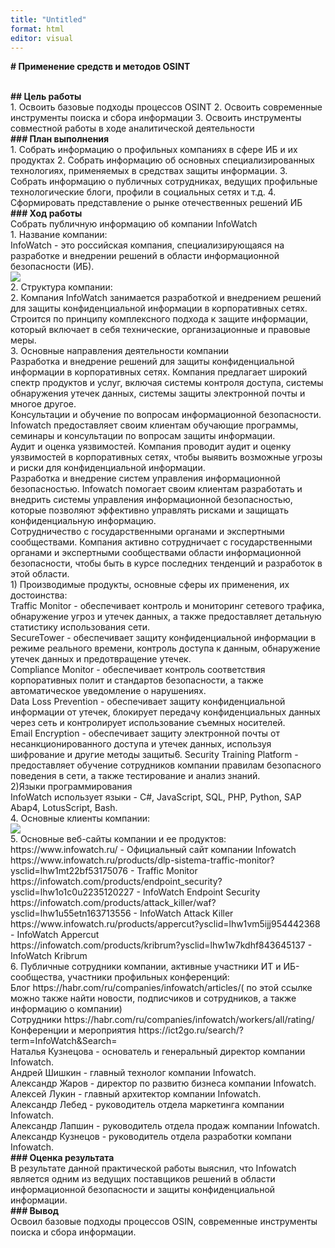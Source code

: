 ---
title: "Untitled"
format: html
editor: visual
---

**\# Применение средств и методов OSINT**

\
**\## Цель работы**\
1. Освоить базовые подходы процессов OSINT
2. Освоить современные инструменты поиска и сбора информации
3. Освоить инструменты совместной работы в ходе аналитической деятельности\
**\### План выполнения**\
1. Собрать информацию о профильных компаниях в сфере ИБ и их продуктах
2. Собрать информацию об основных специализированных технологиях, применяемых в средствах защиты информации.
3. Собрать информацию о публичных сотрудниках, ведущих профильные технологические блоги, профили в социальных сетях и т.д.
4. Сформировать представление о рынке отечественных решений ИБ\
**\### Ход работы**\
Собрать публичную информацию об компании InfoWatch\
1. Название компании:\
InfoWatch - это российская компания, специализирующаяся на разработке и внедрении решений в области информационной безопасности (ИБ).\
![](skrin/1.png)\
2. Структура компании:\
2. Компания InfoWatch занимается разработкой и внедрением решений для защиты конфиденциальной информации в корпоративных сетях. Строится по принципу комплексного подхода к защите информации, который включает в себя технические, организационные и правовые меры.\
3. Основные направления деятельности компании\
Разработка и внедрение решений для защиты конфиденциальной информации в корпоративных сетях. Компания предлагает широкий спектр продуктов и услуг, включая системы контроля доступа, системы обнаружения утечек данных, системы защиты электронной почты и многое другое.\
Консультации и обучение по вопросам информационной безопасности. Infowatch предоставляет своим клиентам обучающие программы, семинары и консультации по вопросам защиты информации.\
Аудит и оценка уязвимостей. Компания проводит аудит и оценку уязвимостей в корпоративных сетях, чтобы выявить возможные угрозы и риски для конфиденциальной информации.\
Разработка и внедрение систем управления информационной безопасностью. Infowatch помогает своим клиентам разработать и внедрить системы управления информационной безопасностью, которые позволяют эффективно управлять рисками и защищать конфиденциальную информацию.\
Сотрудничество с государственными органами и экспертными сообществами. Компания активно сотрудничает с государственными органами и экспертными сообществами области информационной безопасности, чтобы быть в курсе последних тенденций и разработок в этой области.\
1) Производимые продукты, основные сферы их применения, их достоинства:\
Traffic Monitor - обеспечивает контроль и мониторинг сетевого трафика, обнаружение угроз и утечек данных, а также предоставляет детальную статистику использования сети.\
SecureTower - обеспечивает защиту конфиденциальной информации в режиме реального времени, контроль доступа к данным, обнаружение утечек данных и предотвращение утечек.\
Compliance Monitor - обеспечивает контроль соответствия корпоративных полит и стандартов безопасности, а также автоматическое уведомление о нарушениях.\
Data Loss Prevention - обеспечивает защиту конфиденциальной информации от утечек, блокирует передачу конфиденциальных данных через сеть и контролирует использование съемных носителей.\
Email Encryption - обеспечивает защиту электронной почты от несанкционированного доступа и утечек данных, используя шифрование и другие методы защиты6. Security Training Platform - предоставляет обучение сотрудников компании правилам безопасного поведения в сети, а также тестирование и анализ знаний.\
2)Языки программирования\
InfoWatch использует языки -  C#, JavaScript, SQL, PHP, Python, SAP Abap4, LotusScript, Bash.\
4. Основные клиенты компании:\
![](skrin/2.png)\
5. Основные веб-сайты компании и ее продуктов:\
https://www.infowatch.ru/ - Официальный сайт компании Infowatch\
https://www.infowatch.ru/products/dlp-sistema-traffic-monitor?ysclid=lhw1mt22bf53175076 - Traffic Monitor\
https://infowatch.com/products/endpoint_security?ysclid=lhw1o1c0u2235120227 - InfoWatch Endpoint Security\
https://infowatch.com/products/attack_killer/waf?ysclid=lhw1u55etn163713556 - InfoWatch Attack Killer\
https://www.infowatch.ru/products/appercut?ysclid=lhw1vm5ijj954442368 - InfoWatch Appercut\
https://infowatch.com/products/kribrum?ysclid=lhw1w7kdhf843645137 - InfoWatch Kribrum\
6. Публичные сотрудники компании, активные участники ИТ и ИБ-сообщества, участники профильных конференций:\
Блог https://habr.com/ru/companies/infowatch/articles/( по этой ссылке можно также найти новости, подписчиков и сотрудников, а также информацию о компании)\
Сотрудники https://habr.com/ru/companies/infowatch/workers/all/rating/\
Конференции и мероприятия https://ict2go.ru/search/?term=InfoWatch&Search=\
Наталья Кузнецова - основатель и генеральный директор компании Infowatch.\
Андрей Шишкин - главный технолог компании Infowatch.\
Александр Жаров - директор по развитю бизнеса компании Infowatch.\
Алексей Лукин - главный архитектор компании Infowatch.\
Александр Лебед - руководитель отдела маркетинга компании Infowatch.\
Александр Лапшин - руководитель отдела продаж компании Infowatch.\
Александр Кузнецов - руководитель отдела разработки компани Infowatch.\
**\### Оценка результата**\
В результате данной практической работы выяснил, что Infowatch является одним из ведущих поставщиков решений в области информационной безопасности и защиты конфиденциальной информации.\
**\### Вывод**\
Освоил базовые подходы процессов OSIN, современные инструменты поиска и сбора информации.



